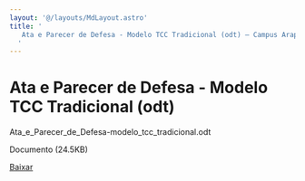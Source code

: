 ```yaml
---
layout: '@/layouts/MdLayout.astro'
title: '
   Ata e Parecer de Defesa - Modelo TCC Tradicional (odt) — Campus Arapiraca
  '
---
```




Ata e Parecer de Defesa - Modelo TCC Tradicional (odt)
======================================================











 Ata\_e\_Parecer\_de\_Defesa-modelo\_tcc\_tradicional.odt
   

 Documento 
 (24.5KB)
 

[Baixar](/cpt/documentos/tcc/documentos-para-o-orientador/ata_e_parecer_de_defesa-modelo_tcc_tradicional.odt/@@download/file/Ata_e_Parecer_de_Defesa-modelo_tcc_tradicional.odt) 










